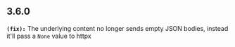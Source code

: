 ## 3.6.0
**`(fix):`** The underlying content no longer sends empty JSON bodies, instead it'll pass a `None` value to httpx


